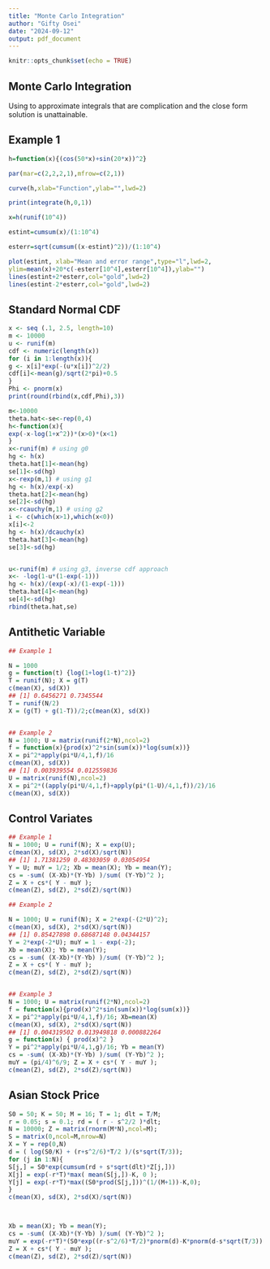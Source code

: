 ```yaml
---
title: "Monte Carlo Integration"
author: "Gifty Osei"
date: "2024-09-12"
output: pdf_document
---
```


```r
knitr::opts_chunk$set(echo = TRUE)
```

## Monte Carlo Integration 
Using to approximate integrals that are complication and the close form solution is unattainable.

## Example 1

```r
h=function(x){(cos(50*x)+sin(20*x))^2}

par(mar=c(2,2,2,1),mfrow=c(2,1))

curve(h,xlab="Function",ylab="",lwd=2)

print(integrate(h,0,1))

x=h(runif(10^4))

estint=cumsum(x)/(1:10^4)

esterr=sqrt(cumsum((x-estint)^2))/(1:10^4)

plot(estint, xlab="Mean and error range",type="l",lwd=2,
ylim=mean(x)+20*c(-esterr[10^4],esterr[10^4]),ylab="")
lines(estint+2*esterr,col="gold",lwd=2)
lines(estint-2*esterr,col="gold",lwd=2)
```

## Standard Normal CDF

```r
x <- seq (.1, 2.5, length=10)
m <- 10000
u <- runif(m)
cdf <- numeric(length(x))
for (i in 1:length(x)){
g <- x[i]*exp(-(u*x[i])^2/2)
cdf[i]<-mean(g)/sqrt(2*pi)+0.5
}
Phi <- pnorm(x)
print(round(rbind(x,cdf,Phi),3))
```


```r

m<-10000
theta.hat<-se<-rep(0,4)
h<-function(x){
exp(-x-log(1+x^2))*(x>0)*(x<1)
}
x<-runif(m) # using g0
hg <- h(x)
theta.hat[1]<-mean(hg)
se[1]<-sd(hg)
x<-rexp(m,1) # using g1
hg <- h(x)/exp(-x)
theta.hat[2]<-mean(hg)
se[2]<-sd(hg)
x<-rcauchy(m,1) # using g2
i <- c(which(x>1),which(x<0))
x[i]<-2
hg <- h(x)/dcauchy(x)
theta.hat[3]<-mean(hg)
se[3]<-sd(hg)


u<-runif(m) # using g3, inverse cdf approach
x<- -log(1-u*(1-exp(-1)))
hg <- h(x)/(exp(-x)/(1-exp(-1)))
theta.hat[4]<-mean(hg)
se[4]<-sd(hg)
rbind(theta.hat,se)

```

## Antithetic Variable
```r
## Example 1

N = 1000
g = function(t) {log(1+log(1-t)^2)}
T = runif(N); X = g(T)
c(mean(X), sd(X))
## [1] 0.6456271 0.7345544
T = runif(N/2)
X = (g(T) + g(1-T))/2;c(mean(X), sd(X))


## Example 2
N = 1000; U = matrix(runif(2*N),ncol=2)
f = function(x){prod(x)^2*sin(sum(x))*log(sum(x))}
X = pi^2*apply(pi*U/4,1,f)/16
c(mean(X), sd(X))
## [1] 0.003939554 0.012559836
U = matrix(runif(N),ncol=2)
X = pi^2*((apply(pi*U/4,1,f)+apply(pi*(1-U)/4,1,f))/2)/16
c(mean(X), sd(X))
```


## Control Variates

```r
## Example 1
N = 1000; U = runif(N); X = exp(U);
c(mean(X), sd(X), 2*sd(X)/sqrt(N))
## [1] 1.71381259 0.48303059 0.03054954
Y = U; muY = 1/2; Xb = mean(X); Yb = mean(Y);
cs = -sum( (X-Xb)*(Y-Yb) )/sum( (Y-Yb)^2 );
Z = X + cs*( Y - muY );
c(mean(Z), sd(Z), 2*sd(Z)/sqrt(N))

## Example 2

N = 1000; U = runif(N); X = 2*exp(-(2*U)^2);
c(mean(X), sd(X), 2*sd(X)/sqrt(N))
## [1] 0.85427898 0.68687148 0.04344157
Y = 2*exp(-2*U); muY = 1 - exp(-2);
Xb = mean(X); Yb = mean(Y);
cs = -sum( (X-Xb)*(Y-Yb) )/sum( (Y-Yb)^2 );
Z = X + cs*( Y - muY );
c(mean(Z), sd(Z), 2*sd(Z)/sqrt(N))


## Example 3
N = 1000; U = matrix(runif(2*N),ncol=2)
f = function(x){prod(x)^2*sin(sum(x))*log(sum(x))}
X = pi^2*apply(pi*U/4,1,f)/16; Xb=mean(X)
c(mean(X), sd(X), 2*sd(X)/sqrt(N))
## [1] 0.004319502 0.013949818 0.000882264
g = function(x) { prod(x)^2 }
Y = pi^2*apply(pi*U/4,1,g)/16; Yb = mean(Y)
cs = -sum( (X-Xb)*(Y-Yb) )/sum( (Y-Yb)^2 );
muY = (pi/4)^6/9; Z = X + cs*( Y - muY );
c(mean(Z), sd(Z), 2*sd(Z)/sqrt(N))
```

## Asian Stock Price
```r
S0 = 50; K = 50; M = 16; T = 1; dlt = T/M;
r = 0.05; s = 0.1; rd = ( r - s^2/2 )*dlt;
N = 10000; Z = matrix(rnorm(M*N),ncol=M);
S = matrix(0,ncol=M,nrow=N)
X = Y = rep(0,N)
d = ( log(S0/K) + (r+s^2/6)*T/2 )/(s*sqrt(T/3));
for (j in 1:N){
S[j,] = S0*exp(cumsum(rd + s*sqrt(dlt)*Z[j,]))
X[j] = exp(-r*T)*max( mean(S[j,])-K, 0 );
Y[j] = exp(-r*T)*max((S0*prod(S[j,]))^(1/(M+1))-K,0);
}
c(mean(X), sd(X), 2*sd(X)/sqrt(N))



Xb = mean(X); Yb = mean(Y);
cs = -sum( (X-Xb)*(Y-Yb) )/sum( (Y-Yb)^2 );
muY = exp(-r*T)*(S0*exp((r-s^2/6)*T/2)*pnorm(d)-K*pnorm(d-s*sqrt(T/3)) );
Z = X + cs*( Y - muY );
c(mean(Z), sd(Z), 2*sd(Z)/sqrt(N))
```


